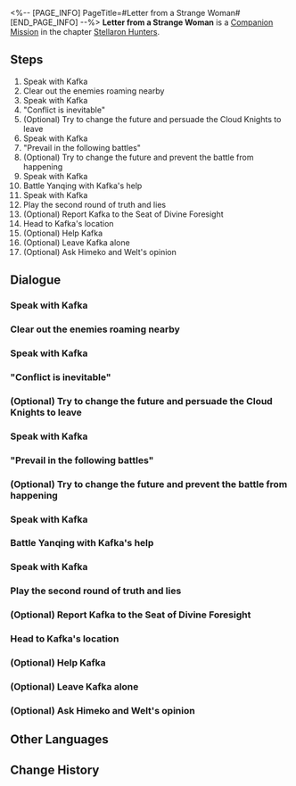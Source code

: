 <%-- [PAGE_INFO]
PageTitle=#Letter from a Strange Woman#
[END_PAGE_INFO] --%>
{{Stub|Dialogue, characters, and location(s)}}
{{Mission Infobox
|id            = 6020201
|title         = 
|image         = Mission Letter from a Strange Woman.png
|type          = Companion
|event_name    = 
|chapter       = Stellaron Hunters (Companion Mission Chapter)
|requirements  = [[Trailblaze Mission]] ''[[A Dragon Gallant, Its Ocean Distant]]'' completed
|summary       = You have received a letter from Kafka. Like the ever-changing nature of fate, her words contain both truth and falsehood, hinting about your future.
|characters    = <!--characters that appear in this mission-->
|startLocation = <!--location as it intially appears on the mission screen-->
|world         = <!--i.e. Penacony-->
|area          = <!--i.e. A Child's Dream-->
|prev          = 
|next          = 
|exp           = 300
|credits       = 60000
|stellarJade   = 
|other         = {{Card List|Traveler's Guide*6;Lost Crystal*6;Obsidian of Desolation*6;"Hunter's Intuition"*1|delim=;}}
}}
'''Letter from a Strange Woman''' is a [[Companion Mission]] in the chapter [[Stellaron Hunters (Companion Mission Chapter)|Stellaron Hunters]].

==Steps==
# Speak with Kafka
# Clear out the enemies roaming nearby
# Speak with Kafka
# "Conflict is inevitable"
# (Optional) Try to change the future and persuade the Cloud Knights to leave
# Speak with Kafka
# "Prevail in the following battles"
# (Optional) Try to change the future and prevent the battle from happening
# Speak with Kafka
# Battle Yanqing with Kafka's help
# Speak with Kafka
# Play the second round of truth and lies
# (Optional) Report Kafka to the Seat of Divine Foresight
# Head to Kafka's location
# (Optional) Help Kafka
# (Optional) Leave Kafka alone
# (Optional) Ask Himeko and Welt's opinion

<!--
==Gameplay Notes==

--><!--
==Trial Character==

-->
==Dialogue==
{{Stub Dialogue}}
{{Dialogue Start}}
:{{tx}}
{{Dialogue End}}

===Speak with Kafka===
{{Mission Description|type=companion|location=<!--to be added-->|update|You received a message from Kafka claiming that she is in trouble and requires your help. Do you go to her rescue? ...Or rather, do you believe her?}}
{{Dialogue Start}}
:{{tx}}
{{Dialogue End}}

===Clear out the enemies roaming nearby===
{{Mission Description|type=companion|location=<!--to be added-->|update|Does "choice" really exist? From Kafka's perspective, all choices are illusions and merely represent predetermined possibilities. Free will does not exist, and your presence here is clear proof of that. Her ideas are somewhat pessimistic and nihilistic, and you can either accept or reject them.}}
{{Dialogue Start}}
:{{tx}}
{{Dialogue End}}

===Speak with Kafka===
{{Mission Description|type=companion|location=<!--to be added-->|update|Does "choice" really exist? From Kafka's perspective, all choices are illusions and merely represent predetermined possibilities. Free will does not exist, and your presence here is clear proof of that. Her ideas are somewhat pessimistic and nihilistic, and you can either accept or reject them.}}
{{Dialogue Start}}
:{{tx}}
{{Dialogue End}}

==="Conflict is inevitable"===
{{Mission Description|type=companion|location=<!--to be added-->|update|Does "choice" really exist? From Kafka's perspective, all choices are illusions and merely represent predetermined possibilities. Free will does not exist, and your presence here is clear proof of that. Her ideas are somewhat pessimistic and nihilistic, and you can either accept or reject them.}}
{{Dialogue Start}}
:{{tx}}
{{Dialogue End}}

===(Optional) Try to change the future and persuade the Cloud Knights to leave===
{{Mission Description|type=companion|location=<!--to be added-->|update|Does "choice" really exist? From Kafka's perspective, all choices are illusions and merely represent predetermined possibilities. Free will does not exist, and your presence here is clear proof of that. Her ideas are somewhat pessimistic and nihilistic, and you can either accept or reject them.}}
{{Dialogue Start}}
:{{tx}}
{{Dialogue End}}

===Speak with Kafka===
{{Mission Description|type=companion|location=<!--to be added-->|update|Does "choice" really exist? From Kafka's perspective, all choices are illusions and merely represent predetermined possibilities. Free will does not exist, and your presence here is clear proof of that. Her ideas are somewhat pessimistic and nihilistic, and you can either accept or reject them.}}
{{Dialogue Start}}
:{{tx}}
{{Dialogue End}}

==="Prevail in the following battles"===
{{Mission Description|type=companion|location=<!--to be added-->|update|Does "choice" really exist? From Kafka's perspective, all choices are illusions and merely represent predetermined possibilities. Free will does not exist, and your presence here is clear proof of that. Her ideas are somewhat pessimistic and nihilistic, and you can either accept or reject them.}}
{{Dialogue Start}}
:{{tx}}
{{Dialogue End}}

===(Optional) Try to change the future and prevent the battle from happening===
{{Mission Description|type=companion|location=<!--to be added-->|update|Does "choice" really exist? From Kafka's perspective, all choices are illusions and merely represent predetermined possibilities. Free will does not exist, and your presence here is clear proof of that. Her ideas are somewhat pessimistic and nihilistic, and you can either accept or reject them.}}
{{Dialogue Start}}
:{{tx}}
{{Dialogue End}}

===Speak with Kafka===
{{Mission Description|type=companion|location=<!--to be added-->|update|Does "choice" really exist? From Kafka's perspective, all choices are illusions and merely represent predetermined possibilities. Free will does not exist, and your presence here is clear proof of that. Her ideas are somewhat pessimistic and nihilistic, and you can either accept or reject them.}}
{{Dialogue Start}}
:{{tx}}
{{Dialogue End}}

===Battle Yanqing with Kafka's help===
{{Mission Description|type=companion|location=<!--to be added-->|update|The game of truth and lies has entered its second round. What does Kafka hope to gain from this game? Perhaps just some entertainment. But from the truthful and false answers, you can finally find answers to things you've been curious about for a long time. As for which answers are true or false...}}
{{Dialogue Start}}
:{{tx}}
{{Dialogue End}}

===Speak with Kafka===
{{Mission Description|type=companion|location=<!--to be added-->|update|The game of truth and lies has entered its second round. What does Kafka hope to gain from this game? Perhaps just some entertainment. But from the truthful and false answers, you can finally find answers to things you've been curious about for a long time. As for which answers are true or false...}}
{{Dialogue Start}}
:{{tx}}
{{Dialogue End}}

===Play the second round of truth and lies===
{{Mission Description|type=companion|location=<!--to be added-->|update|The game of truth and lies has entered its second round. What does Kafka hope to gain from this game? Perhaps just some entertainment. But from the truthful and false answers, you can finally find answers to things you've been curious about for a long time. As for which answers are true or false...}}
{{Dialogue Start}}
:{{tx}}
{{Dialogue End}}

===(Optional) Report Kafka to the Seat of Divine Foresight===
{{Mission Description|type=companion|location=<!--to be added-->|update|You received a message from Kafka claiming that she is in trouble and requires your help. Do you go to her rescue? ...Or rather, do you believe her?}}
{{Dialogue Start}}
:{{tx}}
{{Dialogue End}}

===Head to Kafka's location===
{{Mission Description|type=companion|location=<!--to be added-->|update|You received a message from Kafka claiming that she is in trouble and requires your help. Do you go to her rescue? ...Or rather, do you believe her?}}
{{Dialogue Start}}
:{{tx}}
{{Dialogue End}}

===(Optional) Help Kafka===
{{Mission Description|type=companion|location=<!--to be added-->|update|So Blade is still aboard the Xianzhou and is still wanted. Kafka plans to use her Spirit Whisper to suppress Blade's mara-struck condition, hoping that you would protect her while she uses her ability.}}
{{Dialogue Start}}
:{{tx}}
{{Dialogue End}}

===(Optional) Leave Kafka alone===
{{Mission Description|type=companion|location=<!--to be added-->|update|So Blade is still aboard the Xianzhou and is still wanted. Kafka plans to use her Spirit Whisper to suppress Blade's mara-struck condition, hoping that you would protect her while she uses her ability.}}
{{Dialogue Start}}
:{{tx}}
{{Dialogue End}}

===(Optional) Ask Himeko and Welt's opinion===
{{Mission Description|type=companion|location=<!--to be added-->|update|You received a message from Kafka claiming that she is in trouble and requires your help. Do you go to her rescue? ...Or rather, do you believe her?}}
{{Dialogue Start}}
:{{tx}}
{{Dialogue End}}

==Other Languages==
{{Other Languages
|en   = Letter from a Strange Woman
|zhs  = 陌生女人的来信
|zht  = 陌生女子的來信
|ja   = 見知らぬ女性からの手紙
|ko   = 낯선 여인의 편지
|es   = Carta de una mujer desconocida
|fr   = Lettre d'une femme étrange
|ru   = Письмо незнакомки
|th   = จดหมายจากหญิงแปลกหน้า
|vi   = Bức Thư Từ Người Phụ Nữ Xa Lạ
|de   = Brief einer unbekannten Frau
|id   = Surat dari Wanita Misterius
|pt   = Carta de uma Mulher Estranha
}}

==Change History==
{{Change History|1.2}}
